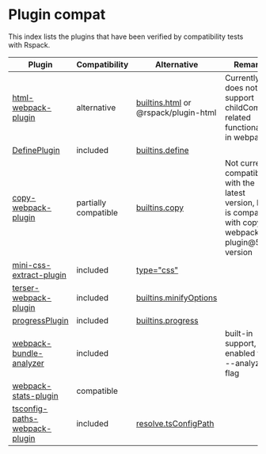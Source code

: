 # Plugin compat

This index lists the plugins that have been verified by compatibility tests with Rspack.

| Plugin                                                                                       | Compatibility        | Alternative                                                           | Remarks                                                                                                |
| -------------------------------------------------------------------------------------------- | -------------------- | --------------------------------------------------------------------- | ------------------------------------------------------------------------------------------------------ |
| [html-webpack-plugin](https://www.npmjs.com/package/html-webpack-plugin)                     | alternative          | [builtins.html](/config/builtins#builtinshtml) or @rspack/plugin-html | Currently does not support childCompiler related functionality in webpack                              |
| [DefinePlugin](https://webpack.js.org/plugins/define-plugin/)                                | included             | [builtins.define](/config/builtins#builtinsdefine)                    |                                                                                                        |
| [copy-webpack-plugin](https://www.npmjs.com/package/copy-webpack-plugin)                     | partially compatible | [builtins.copy](/config/builtinscopy)                                 | Not currently compatible with the latest version, but is compatible with copy-webpack-plugin@5 version |
| [mini-css-extract-plugin](https://www.npmjs.com/package/mini-css-extract-plugin)             | included             | [type="css"](/guide/language-support#css)                             |                                                                                                        |
| [terser-webpack-plugin](https://www.npmjs.com/package/terser-webpack-plugin)                 | included             | [builtins.minifyOptions](/config/builtins#builtinsminifyoptions)      |                                                                                                        |
| [progressPlugin](https://webpack.js.org/plugins/progress-plugin/)                            | included             | [builtins.progress](/config/builtins#builtinsprogress)                |                                                                                                        |
| [webpack-bundle-analyzer](https://www.npmjs.com/package/webpack-bundle-analyzer)             | included             |                                                                       | built-in support, enabled with --analyze flag                                                          |
| [webpack-stats-plugin](https://www.npmjs.com/package/webpack-stats-plugin)                   | compatible           |
| [tsconfig-paths-webpack-plugin](https://www.npmjs.com/package/tsconfig-paths-webpack-plugin) | included             | [resolve.tsConfigPath](/config/resolve#tsConfigPath)                  |                                                                                                        |
